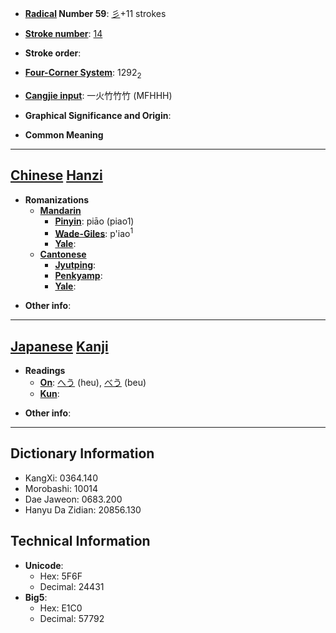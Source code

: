 * '''[[Wiktionary:Chinese radical index| Radical]] Number 59''': [[Wiktionary:Chinese radical index 彡|彡]]+11 strokes

* '''[[Wiktionary:Chinese total strokes index|Stroke number]]''': [[Wiktionary:Chinese total strokes index 14|14]]

* '''Stroke order''': 

* '''[[Wiktionary:Chinese four corner index|Four-Corner System]]''': 1292<sub>2</sub>

* '''[[Wiktionary:Chinese Cangjie index|Cangjie input]]''': 一火竹竹竹 (MFHHH)

* '''Graphical Significance and Origin''': 

* '''Common Meaning'''

----

== [[Chinese]] [[Hanzi]] ==

* '''Romanizations'''
** '''[[Mandarin]]'''
*** '''[[Pinyin]]''': piāo (piao1)
*** '''[[Wade-Giles]]''': p'iao<sup>1</sup>
*** '''[[Yale]]''': 
** '''[[Cantonese]]'''
*** '''[[Jyutping]]''':
*** '''[[Penkyamp]]''': 
*** '''[[Yale]]''': 

* '''Other info''': 

----

== [[Japanese]] [[Kanji]] ==

* '''Readings'''
** '''[[On]]''': [[へう]] (heu), [[べう]] (beu)
** '''[[Kun]]''': 

* '''Other info''':  

----

== Dictionary Information ==

* KangXi: 0364.140
* Morobashi: 10014
* Dae Jaweon: 0683.200
* Hanyu Da Zidian: 20856.130

== Technical Information ==

* '''Unicode''':
** Hex: 5F6F
** Decimal: 24431
* '''Big5''':
** Hex: E1C0
** Decimal: 57792